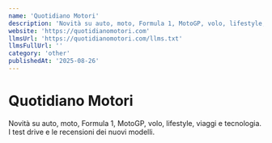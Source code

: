 ```yaml
---
name: 'Quotidiano Motori'
description: 'Novità su auto, moto, Formula 1, MotoGP, volo, lifestyle, viaggi e tecnologia. I test drive e le recensioni dei nuovi modelli.'
website: 'https://quotidianomotori.com'
llmsUrl: 'https://quotidianomotori.com/llms.txt'
llmsFullUrl: ''
category: 'other'
publishedAt: '2025-08-26'
---
```


# Quotidiano Motori

Novità su auto, moto, Formula 1, MotoGP, volo, lifestyle, viaggi e tecnologia. I test drive e le recensioni dei nuovi modelli.
